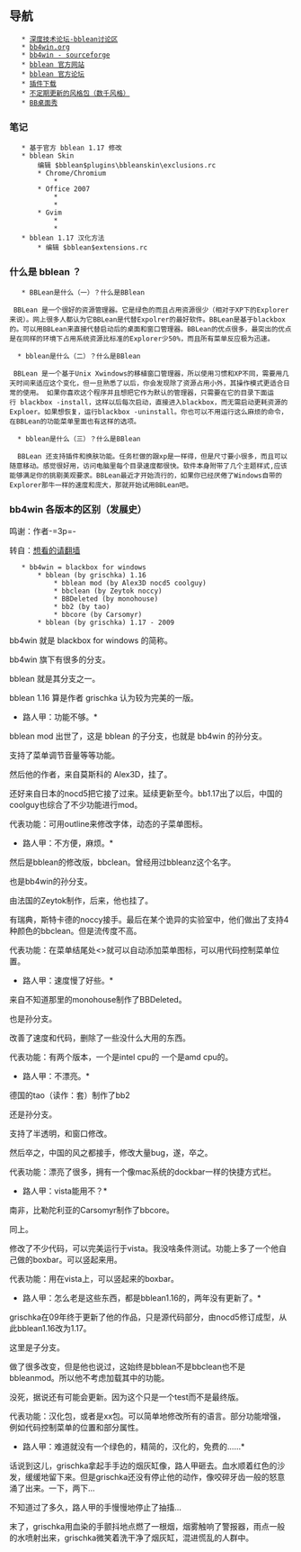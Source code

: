 ﻿== 导航 ==

    * [http://bbs.deepin.org/forum-382-1.html 深度技术论坛-bblean讨论区]
    * [http://www.bb4win.org bb4win.org]
    * [http://bb4win.sourceforge.net/ bb4win - sourceforge]
    * [http://bb4win.sourceforge.net/bblean/ bblean 官方网站]
    * [http://www.lostinthebox.com/index.php bblean 官方论坛]
    * [http://bb4win.sourceforge.net/plugins.htm 插件下载]
    * [http://www.boxshots.org/styles.zip 不定期更新的风格包（数千风格）]
    * [http://www.boxshots.org BB桌面秀]

=== 笔记 ===

    * 基于官方 bblean 1.17 修改
    * bblean Skin
        编辑 $bblean$plugins\bbleanskin\exclusions.rc
        * Chrome/Chromium
            * {{{chrome.exe:Chrome_WidgetWin_0}}}
        * Office 2007
            * {{{wwlib.dll:OpusApp}}}
            * {{{wwlib.dll:_WwB}}}
        * Gvim
            * {{{gvim.exe:VIM_MESSAGES}}}
            * {{{gvim.exe:Vim}}}
    * bblean 1.17 汉化方法
        * 编辑 $bblean$extensions.rc

=== 什么是 bblean ？ ===

    * BBLean是什么（一）？什么是BBlean

  BBLean 是一个很好的资源管理器。它是绿色的而且占用资源很少（相对于XP下的Explorer来说）。网上很多人都认为它BBLean是代替Expolrer的最好软件。BBLean是基于blackbox的。可以用BBLean来直接代替启动后的桌面和窗口管理器。BBLean的优点很多，最突出的优点是在同样的环境下占用系统资源比标准的Explorer少50%，而且所有菜单反应极为迅速。

   * bblean是什么（二）？什么是BBlean

  BBLean 是一个基于Unix Xwindows的移植窗口管理器，所以使用习惯和XP不同，需要用几天时间来适应这个变化，但一旦熟悉了以后，你会发现除了资源占用小外，其操作模式更适合日常的使用。 如果你喜欢这个程序并且想把它作为默认的管理器，只需要在它的目录下面运行 blackbox -install，这样以后每次启动，直接进入blackbox，而无需启动更耗资源的Exploer。如果想恢复，运行blackbox -uninstall。你也可以不用运行这么麻烦的命令，在BBLean的功能菜单里面也有这样的选项。

   * bblean是什么（三）？什么是BBlean

   BBLean 还支持插件和换肤功能。任务栏做的跟xp是一样得，但是尺寸要小很多，而且可以随意移动。感觉很好用，访问电脑里每个目录速度都很快。软件本身附带了几个主题样式,应该能够满足你的挑剔美观要求。BBLean最近才开始流行的，如果你已经厌倦了Windows自带的Explorer那牛一样的速度和庞大，那就开始试用BBLean吧。

=== bb4win 各版本的区别（发展史） ===

鸣谢：作者-=3p=-

转自：[http://sites.google.com/site/yinsuoqiudao/home/wo-zai-chen-si/bb4win-ge-ban-ben-de-qu-bie 想看的请翻墙]

    * bb4win = blackbox for windows
        * bblean (by grischka) 1.16
            * bblean mod (by Alex3D nocd5 coolguy)
            * bbclean (by Zeytok noccy)
            * BBDeleted (by monohouse)
            * bb2 (by tao)
            * bbcore (by Carsomyr)
        * bblean (by grischka) 1.17 - 2009

bb4win 就是 blackbox for windows 的简称。

bb4win 旗下有很多的分支。

bblean 就是其分支之一。

bblean 1.16 算是作者 grischka 认为较为完美的一版。

*路人甲：功能不够。*

bblean mod 出世了，这是 bblean 的子分支，也就是 bb4win 的孙分支。

支持了菜单调节音量等等功能。

然后他的作者，来自莫斯科的 Alex3D，挂了。

还好来自日本的nocd5把它接了过来。延续更新至今。bb1.17出了以后，中国的coolguy也综合了不少功能进行mod。

代表功能：可用outline来修改字体，动态的子菜单图标。

*路人甲：不方便，麻烦。*

然后是bblean的修改版，bbclean。曾经用过bbleanz这个名字。

也是bb4win的孙分支。

由法国的Zeytok制作，后来，他也挂了。

有瑞典，斯特卡德的noccy接手。最后在某个诡异的实验室中，他们做出了支持4种颜色的bbclean。但是流传度不高。

代表功能：在菜单结尾处<{{{*}}}>就可以自动添加菜单图标，可以用代码控制菜单位置。

*路人甲：速度慢了好些。*

来自不知道那里的monohouse制作了BBDeleted。

也是孙分支。

改善了速度和代码，删除了一些没什么大用的东西。

代表功能：有两个版本，一个是intel cpu的 一个是amd cpu的。

*路人甲：不漂亮。*

德国的tao（读作：套）制作了bb2

还是孙分支。

支持了半透明，和窗口修改。

然后卒之，中国的风之都接手，修改大量bug，遂，卒之。

代表功能：漂亮了很多，拥有一个像mac系统的dockbar一样的快捷方式栏。

*路人甲：vista能用不？*

南非，比勒陀利亚的Carsomyr制作了bbcore。

同上。

修改了不少代码，可以完美运行于vista。我没啥条件测试。功能上多了一个他自己做的boxbar。可以竖起来用。

代表功能：用在vista上，可以竖起来的boxbar。

*路人甲：怎么老是这些东西，都是bblean1.16的，两年没有更新了。*

grischka在09年终于更新了他的作品，只是源代码部分，由nocd5修订成型，从此bblean1.16改为1.17。

这里是子分支。

做了很多改变，但是他也说过，这始终是bblean不是bbclean也不是bbleanmod。所以他不考虑加载其中的功能。

没死，据说还有可能会更新。因为这个只是一个test而不是最终版。

代表功能：汉化包，或者是xx包。可以简单地修改所有的语言。部分功能增强，例如代码控制菜单的位置和部分属性。

*路人甲：难道就没有一个绿色的，精简的，汉化的，免费的......*

话说到这儿，grischka拿起手手边的烟灰缸像，路人甲砸去。血水顺着红色的沙发，缓缓地留下来。但是grischka还没有停止他的动作，像咬碎牙齿一般的怒意涌了出来。一下，两下...

不知道过了多久，路人甲的手慢慢地停止了抽搐...

末了，grischka用血染的手颤抖地点燃了一根烟，烟雾触响了警报器，雨点一般的水喷射出来，grischka微笑着洗干净了烟灰缸，混进慌乱的人群中。

